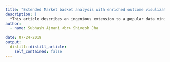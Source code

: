 ```yaml
---
title: "Extended Market basket analysis with enriched outcome visulization"
description: |
  *This article describes an ingenious extension to a popular data mining technique, and demonstrates its success to uncover hidden patterns in consumer behaviour in medical device industry. A data mining technique known as market basket analysis(MBA, introduced in 1990s) is applied to investigate various medical devices consumption behaviors by hospitals. This technique is also knowns as association mining or affinity analysis, as it attempts to extract association rules by determining which sets of products or items tend to be purchased jointly.*
author:
  - name: Subhash Ajmani <br> Shivesh Jha
    
date: 07-24-2019
output:
  distill::distill_article:
    self_contained: false
---
```




